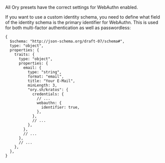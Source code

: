 All Ory presets have the correct settings for WebAuthn enabled.

If you want to use a custom identity schema, you need to define what field of the identity schema is the primary identifier for
WebAuthn. This is used for both multi-factor authentication as well as passwordless:

```json5 title="identity.schema.json" {16-18}
{
  $schema: "http://json-schema.org/draft-07/schema#",
  type: "object",
  properties: {
    traits: {
      type: "object",
      properties: {
        email: {
          type: "string",
          format: "email",
          title: "Your E-Mail",
          minLength: 3,
          "ory.sh/kratos": {
            credentials: {
              // ...
              webauthn: {
                identifier: true,
              },
            },
            // ...
          },
        },
        // ...
      },
      // ...
    },
  },
}
```
